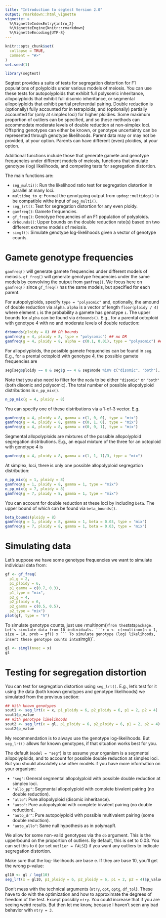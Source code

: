 ```yaml
---
title: "Introduction to segtest Version 2.0"
output: rmarkdown::html_vignette
vignette: >
  %\VignetteIndexEntry{intro_2}
  %\VignetteEngine{knitr::rmarkdown}
  %\VignetteEncoding{UTF-8}
---
```


```r
knitr::opts_chunk$set(
  collapse = TRUE,
  comment = "#>"
)
set.seed(1)
```

```r
library(segtest)
```

Segtest provides a suite of tests for segregation distortion for F1 populations of polyploids under various models of meiosis. You can use these tests for autopolyploids that exhibit full polysomic inheritance, allopolyploids that exhibit full disomic inheritance, or segmental allopolyploids that exhibit partial preferential pairing. Double reduction is (optionally) fully accounted for in tetraploids, and (optionally) partially accounted for (only at simplex loci) for higher ploidies. Some maximum proportion of outliers can be specified, and so these methods can accommodate moderate levels of double reduction at non-simplex loci. Offspring genotypes can either be known, or genotype uncertainty can be represented through genotype likelihoods. Parent data may or may not be provided, at your option. Parents can have different (even) ploidies, at your option.

Additional functions include those that generate gamete and genotype frequencies under different models of meiosis, functions that simulate genotype (log) likelihoods, and competing tests for segregation distortion.

The main functions are:

- `seg_multi()`: Run the likelihood ratio test for segregation distortion in parallel at many loci.
- `multidog_to_g`: Format the genotyping output from `updog::multidog()` to be compatible withe input of `seg_multi()`.
- `seg_lrt()`: Test for segregation distortion for any even ploidy.
- `gamfreq()`: Gamete frequencies.
- `gf_freq()`: Genotype frequencies of an F1 population of polyploids.
- `drbounds()`: Upper bounds on the double reduction rate(s) based on two different
   extreme models of meiosis.
- `simgl()`: Simulate genotype log-likelihoods given a vector of genotype counts.

# Gamete genotype frequencies

`gamfreq()` will generate gamete frequencies under different models of meiosis. `gf_freq()` will generate genotype frequencies under the same models by convolving the output from `gamfreq()`. We focus here on `gamfreq()` since `gf_freq()` has the same models, but specified for each parent.

For autopolyploids, specify `type = "polysomic"` and, optionally, the amound of double reduction via `alpha`. `alpha` is a vector of length `floor(ploidy / 4)` where element `i` is the probability a gamete has genotype `i`. The upper bounds for `alpha` can be found via `drbounds()`. E.g., for a parental octoploid with genotype 4 with no and moderate levels of double reduction:
```r
drbounds(ploidy = 8) ## DR bounds
gamfreq(g = 4, ploidy = 8, type = "polysomic") ## no DR
gamfreq(g = 4, ploidy = 8, alpha = c(0.1, 0.01), type = "polysomic") ## Some DR
```

For allopolyploids, the possible gamete frequencies can be found in `seg`. E.g., for a prental octoploid with genotype 4, the possible gamete frequencies are
```r
seg[seg$ploidy == 8 & seg$g == 4 & seg$mode %in% c("disomic", "both"), "p"]
```
Note that you also need to filter for the `mode` to be either `"disomic"` or `"both"` (both disomic and polysomic). The total number of possible allopolyploid distributions is `n_pp_mix()`.
```r
n_pp_mix(g = 4, ploidy = 8)
```
You can specify one of these distributions via a 1-of-3 vector. E.g.
```r
gamfreq(g = 4, ploidy = 8, gamma = c(1, 0, 0), type = "mix")
gamfreq(g = 4, ploidy = 8, gamma = c(0, 1, 0), type = "mix")
gamfreq(g = 4, ploidy = 8, gamma = c(0, 0, 1), type = "mix")
```

Segmental allopolyploids are mixtures of the possible allopolyploid segregation distributions. E.g., an equal mixture of the three for an octoploid with genotype 4 is
```r
gamfreq(g = 4, ploidy = 8, gamma = c(1, 1, 1)/3, type = "mix") 
```

At simplex, loci, there is only one possible allopolyploid segregation distribution:
```r
n_pp_mix(g = 1, ploidy = 8)
gamfreq(g = 1, ploidy = 8, gamma = 1, type = "mix")
n_pp_mix(g = 7, ploidy = 8)
gamfreq(g = 7, ploidy = 8, gamma = 1, type = "mix")
```
You can account for double reduction at these loci by including `beta`. The upper bound of which can be found via `beta_bounds()`.
```r
beta_bounds(ploidy = 8)
gamfreq(g = 1, ploidy = 8, gamma = 1, beta = 0.03, type = "mix")
gamfreq(g = 7, ploidy = 8, gamma = 1, beta = 0.03, type = "mix")
```

# Simulating data

Let's suppose we have some genotype frequencies we want to simulate individual data from:
```r
gf <- gf_freq(
  p1_g = 2, 
  p1_ploidy = 6,
  p1_gamma = c(0.7, 0.3), 
  p1_type = "mix",
  p2_g = 4,
  p2_ploidy = 6, 
  p2_gamma = c(0.5, 0.5), 
  p2_type = "mix")
plot(gf, type = "h")
```

To simulate genotype counts, just use `r`multinom()` from the `stats` package. Let's simulate data from 10 individuals.
```r
x <- c(rmultinom(n = 1, size = 10, prob = gf))
x
```
To simulate genotype (log) likelihoods, insert these genotype counts into `simgl()`.
```r
gl <- simgl(nvec = x)
gl
```

# Testing for segregation distortion

You can test for segregation distortion using `seg_lrt()`. E.g., let's test for it using the data (both known genotypes and genotype likelihoods) we simulated from the previous section:
```r
## With known genotypes
sout1 <- seg_lrt(x = x, p1_ploidy = 6, p2_ploidy = 6, p1 = 2, p2 = 4)
sout1$p_value
## With genotype likelihoods
sout2 <- seg_lrt(x = gl, p1_ploidy = 6, p2_ploidy = 6, p1 = 2, p2 = 4)
sout2$p_value
```

My recommendation is to always use the genotype log-likelihoods. But `seg_lrt()` allows for known genotypes, if that situation works best for you.

The default (`model = "seg"`) is to assume your organism is a segmental allopolyploids, and to account for possible double reduction at simplex loci. But you should absolutely use other models if you have more information on your organism:

- `"seg"`: General segmental allopolyploid with possible double reduction at simplex loci.
- `"allo_pp"`: Segmental allopolyploid with complete bivalent pairing (no double reduction).
- `"allo"`: Pure allopolyploid (disomic inheritance).
- `"auto"`: Pure autopolyploid with complete bivalent pairing (no double reduction).
- `"auto_dr"`: Pure autopolyploid with possible multivalent pairing (some double reduction).
- `"auto_allo"`: Same null hypothesis as in polymapR.

We allow for some non-valid genotypes via the `ob` argument. This is the upperbound on the proportion of outliers. By default, this is set to 0.03. You can set this to `0` (or set `outlier = FALSE`) if you want any outliers to indicate segregation distortion.

Make sure that the log-likelihoods are base e. If they are base 10, you'll get the wrong p-value:
```r
gl10 <- gl / log(10)
seg_lrt(x = gl10, p1_ploidy = 6, p2_ploidy = 6, p1 = 2, p2 = 4)$p_value
```

Don't mess with the technical arguments (`ntry`, `opt`, `optg`, `df_tol`). These have to do with the optimization and how to approximate the degrees of freedom of the test. Except possibly `ntry`. You could increase that if you are seeing weird results. But then let me know, because I haven't seen any bad behavior with `ntry = 3`.
